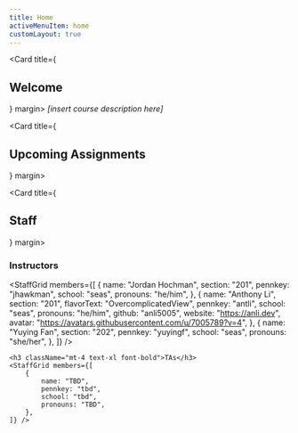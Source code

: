 ```yaml
---
title: Home
activeMenuItem: home
customLayout: true
---
```


<Card title={<h2>Welcome</h2>} margin>
    <Prose>
        *\[insert course description here\]*
    </Prose>
</Card>

<Card title={<h2>Upcoming Assignments</h2>} margin>
    <UpcomingAssignments />
</Card>

<Card title={<h2>Staff</h2>} margin>
    <h3 className="font-bold text-xl">Instructors</h3>
    <StaffGrid members={[
        {
            name: "Jordan Hochman",
            section: "201",
            pennkey: "jhawkman",
            school: "seas",
            pronouns: "he/him",
        },
        {
            name: "Anthony Li",
            section: "201",
            flavorText: "OvercomplicatedView",
            pennkey: "antli",
            school: "seas",
            pronouns: "he/him",
            github: "anli5005",
            website: "https://anli.dev",
            avatar: "https://avatars.githubusercontent.com/u/7005789?v=4",
        },
        {
            name: "Yuying Fan",
            section: "202",
            pennkey: "yuyingf",
            school: "seas",
            pronouns: "she/her",
        },
    ]} />

    <h3 className="mt-4 text-xl font-bold">TAs</h3>
    <StaffGrid members={[
        {
            name: "TBD",
            pennkey: "tbd",
            school: "tbd",
            pronouns: "TBD",
        },
    ]} />
</Card>
